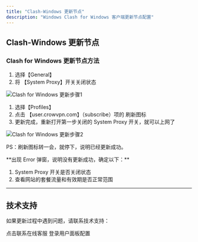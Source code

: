 ```yaml
---
title: "Clash-Windows 更新节点"
description: "Windows Clash for Windows 客户端更新节点配置"
---
```


## Clash-Windows 更新节点

### Clash for Windows 更新节点方法

1. 选择【General】
2. 将 【System Proxy】开关关闭状态

![Clash for Windows 更新步骤1](/images/windows-setup-1.webp)

1. 选择【Profiles】
2. 点击 【user.crowvpn.com】（subscribe）项的 刷新图标
3. 更新完成，重新打开第一步关闭的 System Proxy 开关，就可以上网了

![Clash for Windows 更新步骤2](/images/windows-setup-2.webp)

PS：刷新图标转一会，就停下，说明已经更新成功。

<Warning>
  **出现 Error 弹窗，说明没有更新成功，确定以下：**
  
  1. System Proxy 开关是否关闭状态
  2. 查看网站的套餐流量和有效期是否正常范围
</Warning>

---

## 技术支持

如果更新过程中遇到问题，请联系技术支持：

<CardGroup cols={2}>
  <Card title="联系技术" icon="message" href="https://salesiq.zohopublic.com/signaturesupport.ls?widgetcode=dbde6ec4b7a80e04beb5f35811b2e9df7b8d535222fe185d2d3b4d7f95fbeb0f">
    点击联系在线客服
  </Card>
  <Card title="用户面板" icon="user" href="https://user.crowmesh.com">
    登录用户面板配置
  </Card>
</CardGroup>
